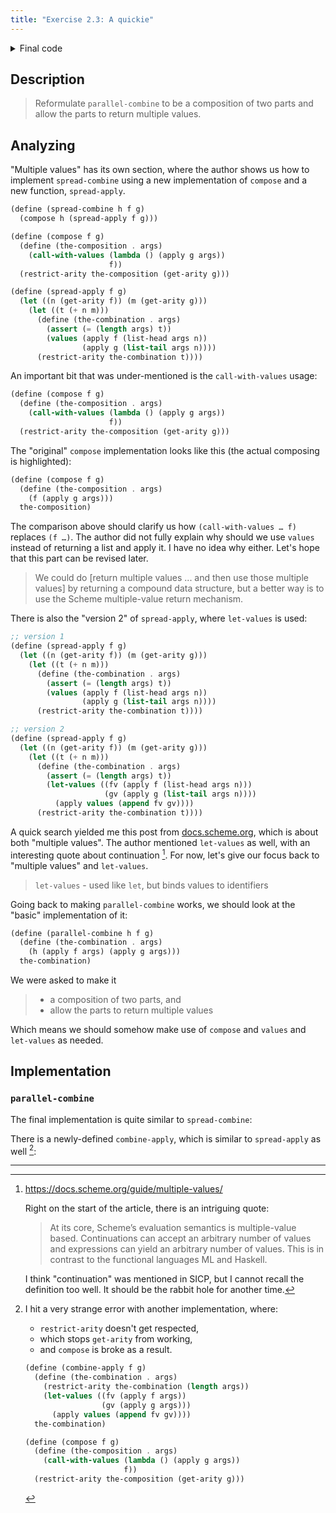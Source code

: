 ```yaml
---
title: "Exercise 2.3: A quickie"
---
```



<details>
  <summary>Final code</summary>
  <CodeQuoter
    filePath="/code/sdf/exercise-answers/2-3.scm"
  />
</details>

## Description

> Reformulate `parallel-combine` to be a composition of two parts and allow the
> parts to return multiple values.

## Analyzing

"Multiple values" has its own section, where the author shows us how to
implement `spread-combine` using a new implementation of `compose` and a new
function, `spread-apply`.

```scheme
(define (spread-combine h f g)
  (compose h (spread-apply f g)))

(define (compose f g)
  (define (the-composition . args)
    (call-with-values (lambda () (apply g args))
                      f))
  (restrict-arity the-composition (get-arity g)))

(define (spread-apply f g)
  (let ((n (get-arity f)) (m (get-arity g)))
    (let ((t (+ n m)))
      (define (the-combination . args)
        (assert (= (length args) t))
        (values (apply f (list-head args n))
                (apply g (list-tail args n))))
      (restrict-arity the-combination t))))
```

An important bit that was under-mentioned is the `call-with-values` usage:

```scheme {3,4}
(define (compose f g)
  (define (the-composition . args)
    (call-with-values (lambda () (apply g args))
                      f))
  (restrict-arity the-composition (get-arity g)))
```

The "original" `compose` implementation looks like this (the actual composing
is highlighted):

```scheme {3}
(define (compose f g)
  (define (the-composition . args)
    (f (apply g args)))
  the-composition)
```

The comparison above should clarify us how `(call-with-values … f)` replaces `(f
…)`. The author did not fully explain why should we use `values` instead of
returning a list and apply it. I have no idea why either. Let's hope that this
part can be revised later.

> We could do [return multiple values ... and then use those multiple values] by
> returning a compound data structure, but a better way is to use the Scheme
> multiple-value return mechanism.

There is also the "version 2" of `spread-apply`, where `let-values` is used:

```scheme {7-8,17-19}
;; version 1
(define (spread-apply f g)
  (let ((n (get-arity f)) (m (get-arity g)))
    (let ((t (+ n m)))
      (define (the-combination . args)
        (assert (= (length args) t))
        (values (apply f (list-head args n))
                (apply g (list-tail args n))))
      (restrict-arity the-combination t))))

;; version 2
(define (spread-apply f g)
  (let ((n (get-arity f)) (m (get-arity g)))
    (let ((t (+ n m)))
      (define (the-combination . args)
        (assert (= (length args) t))
        (let-values ((fv (apply f (list-head args n)))
                     (gv (apply g (list-tail args n))))
          (apply values (append fv gv))))
      (restrict-arity the-combination t))))
```

A quick search yielded me this post from
[docs.scheme.org](https://docs.scheme.org/guide/multiple-values/), which is
about both "multiple values". The author mentioned `let-values` as well, with an
interesting quote about continuation [^continuation-rabbit-hole]. For now, let's
give our focus back to "multiple values" and `let-values`.

> `let-values` - used like `let`, but binds values to identifiers

Going back to making `parallel-combine` works, we should look at the "basic"
implementation of it:

```scheme
(define (parallel-combine h f g)
  (define (the-combination . args)
    (h (apply f args) (apply g args)))
  the-combination)
```

We were asked to make it

> - a composition of two parts, and
> - allow the parts to return multiple values

Which means we should somehow make use of `compose` and `values` and
`let-values` as needed.

## Implementation

### `parallel-combine`

The final implementation is quite similar to `spread-combine`:

<CodeQuoter
  filePath="/code/sdf/exercise-answers/2-3.scm"
  id="parallel-combine"
  lang="scheme"
/>

There is a newly-defined `combine-apply`, which is similar to `spread-apply` as
well [^strange-error]:

<CodeQuoter
  filePath="/code/sdf/exercise-answers/2-3.scm"
  id="combine-apply"
  lang="scheme"
/>

---

[^continuation-rabbit-hole]: https://docs.scheme.org/guide/multiple-values/

    Right on the start of the article, there is an intriguing quote:

    > At its core, Scheme’s evaluation semantics is multiple-value based.
    > Continuations can accept an arbitrary number of values and expressions can
    > yield an arbitrary number of values. This is in contrast to the functional
    > languages ML and Haskell.
    
    I think "continuation" was mentioned in SICP, but I cannot recall the
    definition too well. It should be the rabbit hole for another time.

[^strange-error]: I hit a very strange error with another implementation, where:

    - `restrict-arity` doesn't get respected,
    - which stops `get-arity` from working,
    - and `compose` is broke as a result.

    ```scheme "(get-arity g)" "(restrict-arity the-combination (length args))"
    (define (combine-apply f g)
      (define (the-combination . args)
        (restrict-arity the-combination (length args))
        (let-values ((fv (apply f args))
                     (gv (apply g args)))
          (apply values (append fv gv))))
      the-combination)

    (define (compose f g)
      (define (the-composition . args)
        (call-with-values (lambda () (apply g args))
                          f))
      (restrict-arity the-composition (get-arity g)))
    ```
